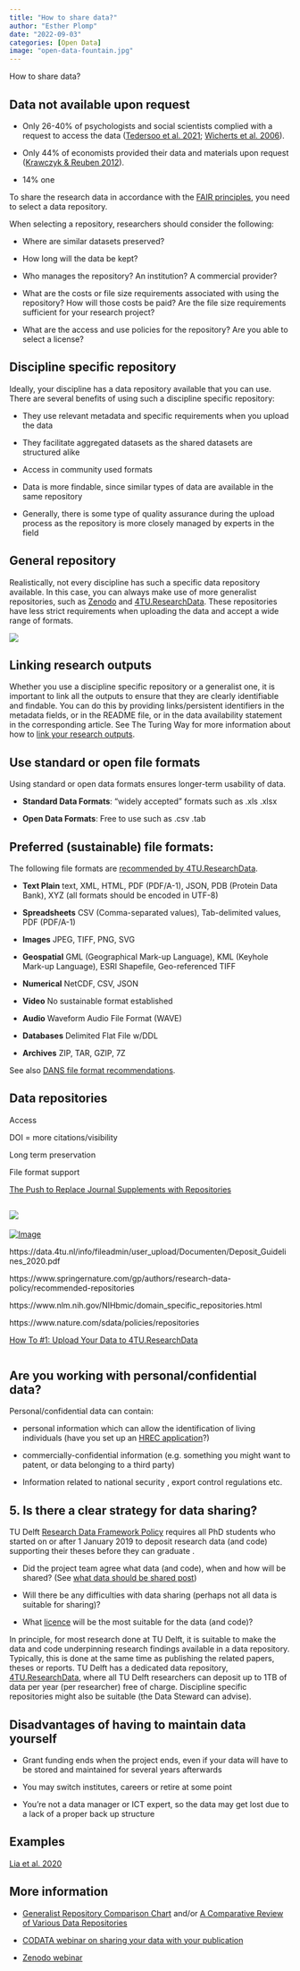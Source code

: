 ```yaml
---
title: "How to share data?"
author: "Esther Plomp"
date: "2022-09-03"
categories: [Open Data]
image: "open-data-fountain.jpg"
---
```


How to share data?

## Data not available upon request

-   Only 26-40% of psychologists and social scientists complied with a request to access the data ([Tedersoo et al. 2021](https://doi.org/10.1038/s41597-021-00981-0); [Wicherts et al. 2006](https://doi.org/10.1037/0003-066X.61.7.726)).

-   Only 44% of economists provided their data and materials upon request ([Krawczyk & Reuben 2012](https://doi.org/10.1080/08989621.2012.678688)).

-   14% one

To share the research data in accordance with the [FAIR principles](https://estherplomp.github.io/TNW-OS-support/posts/FAIR/), you need to select a data repository.

When selecting a repository, researchers should consider the following:

-   Where are similar datasets preserved?

-   How long will the data be kept?

-   Who manages the repository? An institution? A commercial provider?

-   What are the costs or file size requirements associated with using the repository? How will those costs be paid? Are the file size requirements sufficient for your research project?

-   What are the access and use policies for the repository? Are you able to select a license?

## Discipline specific repository

Ideally, your discipline has a data repository available that you can use. There are several benefits of using such a discipline specific repository:

-   They use relevant metadata and specific requirements when you upload the data

-   They facilitate aggregated datasets as the shared datasets are structured alike

-   Access in community used formats

-   Data is more findable, since similar types of data are available in the same repository

-   Generally, there is some type of quality assurance during the upload process as the repository is more closely managed by experts in the field

## General repository

Realistically, not every discipline has such a specific data repository available. In this case, you can always make use of more generalist repositories, such as [Zenodo](https://zenodo.org/) and [4TU.ResearchData](https://data.4tu.nl/info//en/). These repositories have less strict requirements when uploading the data and accept a wide range of formats.

[![](images/paste-779AE10E.png){fig-alt="First page of a Zenodo fact sheet" fig-align="center"}](https://www.openaire.eu/factsheet-zenodo-v2/view-document)

## Linking research outputs

Whether you use a discipline specific repository or a generalist one, it is important to link all the outputs to ensure that they are clearly identifiable and findable. You can do this by providing links/persistent identifiers in the metadata fields, or in the README file, or in the data availability statement in the corresponding article. See The Turing Way for more information about how to [link your research outputs](https://the-turing-way.netlify.app/communication/citable/citable-linking.html).

## Use standard or open file formats

Using standard or open data formats ensures longer-term usability of data.

-   **Standard Data Formats**: "widely accepted" formats such as .xls .xlsx

-   **Open Data Formats**: Free to use such as .csv .tab

## Preferred (sustainable) file formats:

The following file formats are [recommended by 4TU.ResearchData](https://researchdata.4tu.nl/fileadmin/user_upload/Documenten/preffered_file_formats.pdf).

-   **Text Plain** text, XML, HTML, PDF (PDF/A-1), JSON, PDB (Protein Data Bank), XYZ (all formats should be encoded in UTF-8)

-   **Spreadsheets** CSV (Comma-separated values), Tab-delimited values, PDF (PDF/A-1)

-   **Images** JPEG, TIFF, PNG, SVG

-   **Geospatial** GML (Geographical Mark-up Language), KML (Keyhole Mark-up Language), ESRI Shapefile, Geo-referenced TIFF

-   **Numerical** NetCDF, CSV, JSON

-   **Video** No sustainable format established

-   **Audio** Waveform Audio File Format (WAVE)

-   **Databases** Delimited Flat File w/DDL

-   **Archives** ZIP, TAR, GZIP, 7Z

See also [DANS file format recommendations](https://dans.knaw.nl/en/file-formats/).

## Data repositories

Access

DOI = more citations/visibility

Long term preservation

File format support

[The Push to Replace Journal Supplements with Repositories](https://www.the-scientist.com/news-opinion/the-push-to-replace-journal-supplements-with-repositories--66296)

## [![](images/paste-8C43FE3F.png)](https://twitter.com/MadS100tist/status/1366103674989277185)

[![Image](https://pbs.twimg.com/media/EVzdm1nXQAI1fY_?format=jpg&name=900x900){alt="Image"}](https://twitter.com/ErrantScience/status/1251118457279647746/photo/1)

https://data.4tu.nl/info/fileadmin/user_upload/Documenten/Deposit_Guidelines_2020.pdf

https://www.springernature.com/gp/authors/research-data-policy/recommended-repositories

https://www.nlm.nih.gov/NIHbmic/domain_specific_repositories.html

https://www.nature.com/sdata/policies/repositories

[How To #1: Upload Your Data to 4TU.ResearchData](https://www.youtube.com/watch?v=JasPLg7-9mQ&list=PLbowNAyqknwb-l8GiGwcX53s8CDB7bZv1)

[![](https://www.wur.nl/upload_mm/3/5/7/2ea09888-4bd0-4d5d-bb3b-841e11c709c9_DataSharingGuidelines.JPG){alt=""}](https://www.wur.nl/en/value-creation-cooperation/collaborating-with-wur-1/wdcc/research-data-management-wdcc/finishing/research-data-sharing-and-guidelines.htm)

## Are you working with personal/confidential data?

Personal/confidential data can contain:

-   personal information which can allow the identification of living individuals (have you set up an [HREC application](https://www.tudelft.nl/over-tu-delft/strategie/integriteitsbeleid/human-research-ethics)?)

-   commercially-confidential information (e.g. something you might want to patent, or data belonging to a third party)

-   Information related to national security , export control regulations etc.

## 5. Is there a clear strategy for data sharing?

TU Delft [Research Data Framework Policy](https://doi.org/10.5281/zenodo.2573159) requires all PhD students who started on or after 1 January 2019 to deposit research data (and code) supporting their theses before they can graduate .

-   Did the project team agree what data (and code), when and how will be shared? (See [what data should be shared post](https://estherplomp.github.io/TNW-OS-support/posts/data-sharing-what/))

-   Will there be any difficulties with data sharing (perhaps not all data is suitable for sharing)?

-   What [licence](https://estherplomp.github.io/TNW-OS-support/posts/licenses/) will be the most suitable for the data (and code)?

In principle, for most research done at TU Delft, it is suitable to make the data and code underpinning research findings available in a data repository. Typically, this is done at the same time as publishing the related papers, theses or reports. TU Delft has a dedicated data repository, [4TU.ResearchData](https://data.4tu.nl/info/en/), where all TU Delft researchers can deposit up to 1TB of data per year (per researcher) free of charge. Discipline specific repositories might also be suitable (the Data Steward can advise).

## Disadvantages of having to maintain data yourself

-   Grant funding ends when the project ends, even if your data will have to be stored and maintained for several years afterwards

-   You may switch institutes, careers or retire at some point

-   You're not a data manager or ICT expert, so the data may get lost due to a lack of a proper back up structure

## Examples

[Lia et al. 2020](https://doi.org/10.12688/wellcomeopenres.15893.2)

## More information

-   [Generalist Repository Comparison Chart](https://doi.org/10.5281/zenodo.3946720) and/or [A Comparative Review of Various Data Repositories](https://dataverse.org/blog/comparative-review-various-data-repositories)

-   [CODATA webinar on sharing your data with your publication](https://codata.org/initiatives/strategic-programme/codata-connect/webinar-series-research-skills/webinar-2-writing-an-article-with-excellent-supporting-data/)

-   [Zenodo webinar](https://www.youtube.com/watch?v=yj2r8RayIX8)
